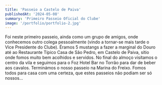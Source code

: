 ```yaml
---
title: 'Passeio a Castelo de Paiva'
publishedAt: '2024-05-08'
summary: 'Primeiro Passeio Oficial do Clube'
image: '/portfolio/portfolio-2.jpg'
---
```


Foi neste primeiro passeio, ainda como um grupo de amigos, onde conhecemos outro colega pessoalmente (vindo a tornar-se mais tarde o Vice Presidente do Clube). Éramos 5 mustangs a fazer a marginal do Douro até ao Restaurante Típico Casa de São Pedro, em Castelo de Paiva, sítio onde fomos muito bem acolhidos e servidos. No final do almoço visítamos o centro da vila e seguimos para o Foz Hotel Bar no Torrão para dar de beber aos cavalos. Terminámos o nosso passeio na Marina do Freixo. Fomos todos para casa com uma certeza, que estes passeios não podiam ser só nossos...
